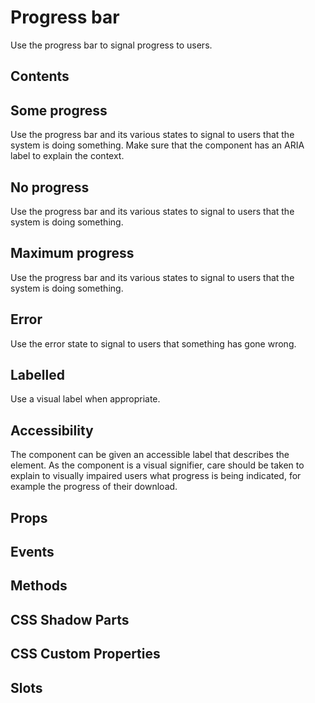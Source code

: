 # Progress bar

Use the progress bar to signal progress to users.

## Contents

## Some progress

Use the progress bar and its various states to signal to users that the system is doing something. Make sure that the component has an ARIA label to explain the context.


<SomeProgress />

## No progress

Use the progress bar and its various states to signal to users that the system is doing something.


<NoProgress />

## Maximum progress

Use the progress bar and its various states to signal to users that the system is doing something.

## Error

Use the error state to signal to users that something has gone wrong.

## Labelled

Use a visual label when appropriate.

## Accessibility

The component can be given an accessible label that describes the element. As the component is a visual signifier, care should be taken to explain to visually impaired users what progress is being indicated, for example the progress of their download.

## Props


<Props />

## Events


<Events />

## Methods


<Methods />

## CSS Shadow Parts


<Parts />

## CSS Custom Properties


<CustomProps />

## Slots


<Slots />
